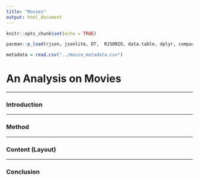 ```yaml
---
title: "Movies"
output: html_document
---
```


```r
knitr::opts_chunk$set(echo = TRUE)
```

```r
pacman::p_load(rjson, jsonlite, DT,  RJSONIO, data.table, dplyr, compareDF)
```

```r
metadata = read.csv("../movie_metadata.csv")
```


# An Analysis on Movies

----

### Introduction

----

### Method

----

### Content (Layout)

----

### Conclusion


